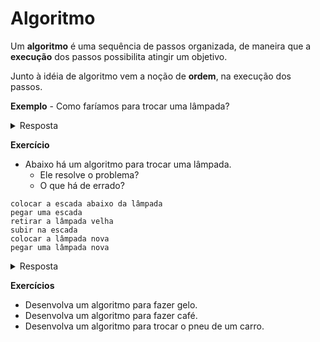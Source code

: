 
# Algoritmo
Um **algoritmo** é uma sequência de passos organizada, de maneira que a **execução** dos passos possibilita atingir um objetivo.

Junto à idéia de algoritmo vem a noção de **ordem**, na execução dos passos.

**Exemplo**
- Como faríamos para trocar uma lâmpada?

<details>
  <summary>Resposta</summary>

```bash
pegar uma escada
colocar a escada abaixo da lâmpada
pegar uma lâmpada nova
subir na escada
retirar a lâmpada velha
colocar a lâmpada nova
```
</details>


**Exercício**

- Abaixo há um algoritmo para trocar uma lâmpada.  
  - Ele resolve o problema?  
  - O que há de errado?

```
colocar a escada abaixo da lâmpada
pegar uma escada
retirar a lâmpada velha
subir na escada
colocar a lâmpada nova
pegar uma lâmpada nova
```

<details>
  <summary>Resposta</summary>
A ordem está incorreta. Desta forma, o algoritmo não resolve o problema.
</details>

**Exercícios**

- Desenvolva um algoritmo para fazer gelo.
- Desenvolva um algoritmo para fazer café.
- Desenvolva um algoritmo para trocar o pneu de um carro.


